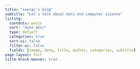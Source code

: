 ```yaml
---
title: "seergi's blog"
subtitle: "Let's talk about data and computer science"
listing:
  contents: posts
  sort: "date desc"
  type: default
  categories: true
  sort-ui: false
  filter-ui: false
  fields: [image, date, title, author, categories, subtitle]
page-layout: full
title-block-banner: true
---
```

